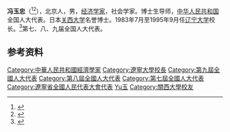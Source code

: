 {{notability unreferenced|time=2011-02-20T17:11:48+00:00}}
'''冯玉忠'''（{{bd|1933年|6月1日|catIdx=Feng馮|2021年|11月25日}}<ref>{{Cite news|url=http://epaper.lnd.com.cn/lswbepaper/pc/layout/202111/27/node_A04.html|title=讣告|author=辽宁大学离退休工作处|publisher=辽宁日报社|date=2021-11-27|accessdate=2021-11-27|language=zh|newspaper=[[辽沈晚报|辽沈晚报]]|location=沈阳|quote=中国共产党优秀党员，辽宁大学原校长冯玉忠同志，因病医治无效，于2021年11月25日在沈阳逝世，享年88岁。|archive-date=2021-11-27|archive-url=https://web.archive.org/web/20211127100809/http://epaper.lnd.com.cn/lswbepaper/pc/layout/202111/27/node_A04.html}}</ref><ref>{{Cite web|title=辽宁大学原校长、著名经济学家冯玉忠逝世|author=胡婷婷|url=http://liaoning.lnd.com.cn/system/2021/11/27/030273914.shtml|date=2021-11-27|access-date=2021-11-27|website=北国网|publisher=辽沈晚报|archive-date=2021-11-27|archive-url=https://web.archive.org/web/20211127152251/http://liaoning.lnd.com.cn/system/2021/11/27/030273914.shtml}}</ref>），北京人，男，[[经济学家|经济学家]]，社会学家。博士生导师，[[中华人民共和国|中华人民共和国]]全国人大代表。日本[[关西大学|关西大学]]名誉博士。1983年7月至1995年9月任[[辽宁大学|辽宁大学]]校长。<ref>{{Cite news| last = 冯玉忠（作者为辽宁大学原校长）| title = 【一家之言】宣传部长多与学者交朋友| work = 南方周末| accessdate = 2021-11-27| date = 2013-04-11| url = https://www.infzm.com/contents/89607| archive-date = 2021-11-27| archive-url = https://web.archive.org/web/20211127094957/https://www.infzm.com/contents/89607}}</ref>第七、八、九届全国人大代表。

==参考资料==
<references/>
{{Authority control}}
{{DEFAULTSORT:Feng馮}}
[[Category:中華人民共和國經濟學家|Category:中華人民共和國經濟學家]]
[[Category:遼寧大學校長|Category:遼寧大學校長]]
[[Category:第九屆全國人大代表|Category:第九屆全國人大代表]]
[[Category:第八屆全國人大代表|Category:第八屆全國人大代表]]
[[Category:第七屆全國人大代表|Category:第七屆全國人大代表]]
[[Category:遼寧省全國人民代表大會代表|Category:遼寧省全國人民代表大會代表]]
[[Category:馮姓|Yu玉]]
[[Category:關西大學校友|Category:關西大學校友]]